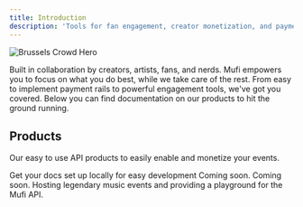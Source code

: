 ```yaml
---
title: Introduction
description: 'Tools for fan engagement, creator monetization, and payments processing'
---
```


<img
  className="hidden dark:block mb-8"
  src="/images/crowds/brussels-crowd.png"
  alt="Brussels Crowd Hero"
/>

Built in collaboration by creators, artists, fans, and nerds. Mufi empowers you to focus on what you do best, while we take care of the rest. From easy to implement payment rails to 
powerful engagement tools, we've got you covered. Below you can find documentation on our products to hit the ground running.

## Products

Our easy to use API products to easily enable and monetize your events.

<CardGroup cols={2}>
  <Card
    title="Wallets"
    icon="wallet"
    href="/wallet-api/introduction"
  >
    Get your docs set up locally for easy development
  </Card>
    <Card
    title="Engagement"
    icon="ticket"
  >
    Coming soon.
  </Card>
  <Card
    title="Payments"
    icon="badge-dollar"
  >
    Coming soon.
  </Card>
  <Card
    title="Bash"
    icon="globe"
    href="https://bash.audio/"
  >
    Hosting legendary music events and providing a playground for the Mufi API. 
  </Card>
</CardGroup>
